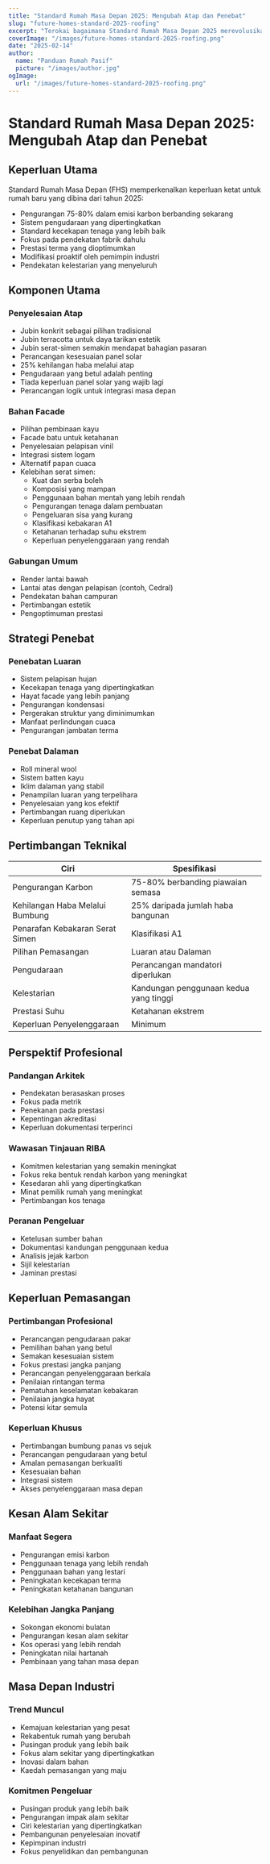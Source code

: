 ```yaml
---
title: "Standard Rumah Masa Depan 2025: Mengubah Atap dan Penebat"
slug: "future-homes-standard-2025-roofing"
excerpt: "Terokai bagaimana Standard Rumah Masa Depan 2025 merevolusikan pembinaan kediaman dengan keperluan baru untuk penyelesaian atap dan penebat yang mampan."
coverImage: "/images/future-homes-standard-2025-roofing.png"
date: "2025-02-14"
author:
  name: "Panduan Rumah Pasif"
  picture: "/images/author.jpg"
ogImage:
  url: "/images/future-homes-standard-2025-roofing.png"
---
```


# Standard Rumah Masa Depan 2025: Mengubah Atap dan Penebat

## Keperluan Utama

Standard Rumah Masa Depan (FHS) memperkenalkan keperluan ketat untuk rumah baru yang dibina dari tahun 2025:

- Pengurangan 75-80% dalam emisi karbon berbanding sekarang
- Sistem pengudaraan yang dipertingkatkan
- Standard kecekapan tenaga yang lebih baik
- Fokus pada pendekatan fabrik dahulu
- Prestasi terma yang dioptimumkan
- Modifikasi proaktif oleh pemimpin industri
- Pendekatan kelestarian yang menyeluruh

## Komponen Utama

### Penyelesaian Atap
- Jubin konkrit sebagai pilihan tradisional
- Jubin terracotta untuk daya tarikan estetik
- Jubin serat-simen semakin mendapat bahagian pasaran
- Perancangan kesesuaian panel solar
- 25% kehilangan haba melalui atap
- Pengudaraan yang betul adalah penting
- Tiada keperluan panel solar yang wajib lagi
- Perancangan logik untuk integrasi masa depan

### Bahan Facade
- Pilihan pembinaan kayu
- Facade batu untuk ketahanan
- Penyelesaian pelapisan vinil
- Integrasi sistem logam
- Alternatif papan cuaca
- Kelebihan serat simen:
  - Kuat dan serba boleh
  - Komposisi yang mampan
  - Penggunaan bahan mentah yang lebih rendah
  - Pengurangan tenaga dalam pembuatan
  - Pengeluaran sisa yang kurang
  - Klasifikasi kebakaran A1
  - Ketahanan terhadap suhu ekstrem
  - Keperluan penyelenggaraan yang rendah

### Gabungan Umum
- Render lantai bawah
- Lantai atas dengan pelapisan (contoh, Cedral)
- Pendekatan bahan campuran
- Pertimbangan estetik
- Pengoptimuman prestasi

## Strategi Penebat

### Penebatan Luaran
- Sistem pelapisan hujan
- Kecekapan tenaga yang dipertingkatkan
- Hayat facade yang lebih panjang
- Pengurangan kondensasi
- Pergerakan struktur yang diminimumkan
- Manfaat perlindungan cuaca
- Pengurangan jambatan terma

### Penebat Dalaman
- Roll mineral wool
- Sistem batten kayu
- Iklim dalaman yang stabil
- Penampilan luaran yang terpelihara
- Penyelesaian yang kos efektif
- Pertimbangan ruang diperlukan
- Keperluan penutup yang tahan api

## Pertimbangan Teknikal

| Ciri | Spesifikasi |
|------|-------------|
| Pengurangan Karbon | 75-80% berbanding piawaian semasa |
| Kehilangan Haba Melalui Bumbung | 25% daripada jumlah haba bangunan |
| Penarafan Kebakaran Serat Simen | Klasifikasi A1 |
| Pilihan Pemasangan | Luaran atau Dalaman |
| Pengudaraan | Perancangan mandatori diperlukan |
| Kelestarian | Kandungan penggunaan kedua yang tinggi |
| Prestasi Suhu | Ketahanan ekstrem |
| Keperluan Penyelenggaraan | Minimum |

## Perspektif Profesional

### Pandangan Arkitek
- Pendekatan berasaskan proses
- Fokus pada metrik
- Penekanan pada prestasi
- Kepentingan akreditasi
- Keperluan dokumentasi terperinci

### Wawasan Tinjauan RIBA
- Komitmen kelestarian yang semakin meningkat
- Fokus reka bentuk rendah karbon yang meningkat
- Kesedaran ahli yang dipertingkatkan
- Minat pemilik rumah yang meningkat
- Pertimbangan kos tenaga

### Peranan Pengeluar
- Ketelusan sumber bahan
- Dokumentasi kandungan penggunaan kedua
- Analisis jejak karbon
- Sijil kelestarian
- Jaminan prestasi

## Keperluan Pemasangan

### Pertimbangan Profesional
- Perancangan pengudaraan pakar
- Pemilihan bahan yang betul
- Semakan kesesuaian sistem
- Fokus prestasi jangka panjang
- Perancangan penyelenggaraan berkala
- Penilaian rintangan terma
- Pematuhan keselamatan kebakaran
- Penilaian jangka hayat
- Potensi kitar semula

### Keperluan Khusus
- Pertimbangan bumbung panas vs sejuk
- Perancangan pengudaraan yang betul
- Amalan pemasangan berkualiti
- Kesesuaian bahan
- Integrasi sistem
- Akses penyelenggaraan masa depan

## Kesan Alam Sekitar

### Manfaat Segera
- Pengurangan emisi karbon
- Penggunaan tenaga yang lebih rendah
- Penggunaan bahan yang lestari
- Peningkatan kecekapan terma
- Peningkatan ketahanan bangunan

### Kelebihan Jangka Panjang
- Sokongan ekonomi bulatan
- Pengurangan kesan alam sekitar
- Kos operasi yang lebih rendah
- Peningkatan nilai hartanah
- Pembinaan yang tahan masa depan

## Masa Depan Industri

### Trend Muncul
- Kemajuan kelestarian yang pesat
- Rekabentuk rumah yang berubah
- Pusingan produk yang lebih baik
- Fokus alam sekitar yang dipertingkatkan
- Inovasi dalam bahan
- Kaedah pemasangan yang maju

### Komitmen Pengeluar
- Pusingan produk yang lebih baik
- Pengurangan impak alam sekitar
- Ciri kelestarian yang dipertingkatkan
- Pembangunan penyelesaian inovatif
- Kepimpinan industri
- Fokus penyelidikan dan pembangunan